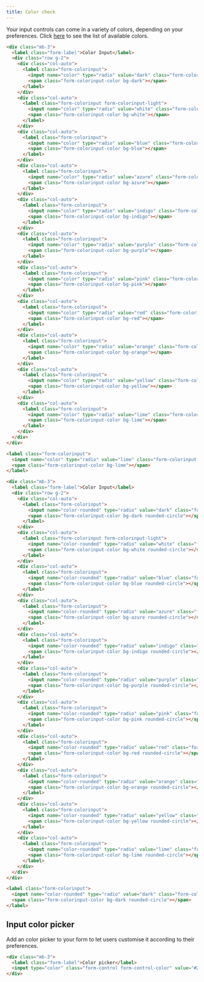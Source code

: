 ```yaml
---
title: Color check
---
```


Your input controls can come in a variety of colors, depending on your preferences. Click [here](/docs/getting-started/colors) to see the list of available colors.

```html example centered
<div class="mb-3">
  <label class="form-label">Color Input</label>
  <div class="row g-2">
    <div class="col-auto">
      <label class="form-colorinput">
        <input name="color" type="radio" value="dark" class="form-colorinput-input" />
        <span class="form-colorinput-color bg-dark"></span>
      </label>
    </div>
    <div class="col-auto">
      <label class="form-colorinput form-colorinput-light">
        <input name="color" type="radio" value="white" class="form-colorinput-input" checked />
        <span class="form-colorinput-color bg-white"></span>
      </label>
    </div>
    <div class="col-auto">
      <label class="form-colorinput">
        <input name="color" type="radio" value="blue" class="form-colorinput-input" />
        <span class="form-colorinput-color bg-blue"></span>
      </label>
    </div>
    <div class="col-auto">
      <label class="form-colorinput">
        <input name="color" type="radio" value="azure" class="form-colorinput-input" />
        <span class="form-colorinput-color bg-azure"></span>
      </label>
    </div>
    <div class="col-auto">
      <label class="form-colorinput">
        <input name="color" type="radio" value="indigo" class="form-colorinput-input" />
        <span class="form-colorinput-color bg-indigo"></span>
      </label>
    </div>
    <div class="col-auto">
      <label class="form-colorinput">
        <input name="color" type="radio" value="purple" class="form-colorinput-input" />
        <span class="form-colorinput-color bg-purple"></span>
      </label>
    </div>
    <div class="col-auto">
      <label class="form-colorinput">
        <input name="color" type="radio" value="pink" class="form-colorinput-input" />
        <span class="form-colorinput-color bg-pink"></span>
      </label>
    </div>
    <div class="col-auto">
      <label class="form-colorinput">
        <input name="color" type="radio" value="red" class="form-colorinput-input" />
        <span class="form-colorinput-color bg-red"></span>
      </label>
    </div>
    <div class="col-auto">
      <label class="form-colorinput">
        <input name="color" type="radio" value="orange" class="form-colorinput-input" />
        <span class="form-colorinput-color bg-orange"></span>
      </label>
    </div>
    <div class="col-auto">
      <label class="form-colorinput">
        <input name="color" type="radio" value="yellow" class="form-colorinput-input" />
        <span class="form-colorinput-color bg-yellow"></span>
      </label>
    </div>
    <div class="col-auto">
      <label class="form-colorinput">
        <input name="color" type="radio" value="lime" class="form-colorinput-input" />
        <span class="form-colorinput-color bg-lime"></span>
      </label>
    </div>
  </div>
</div>
```

```html
<label class="form-colorinput">
  <input name="color" type="radio" value="lime" class="form-colorinput-input" />
  <span class="form-colorinput-color bg-lime"></span>
</label>
```

```html example centered
<div class="mb-3">
  <label class="form-label">Color Input</label>
  <div class="row g-2">
    <div class="col-auto">
      <label class="form-colorinput">
        <input name="color-rounded" type="radio" value="dark" class="form-colorinput-input" />
        <span class="form-colorinput-color bg-dark rounded-circle"></span>
      </label>
    </div>
    <div class="col-auto">
      <label class="form-colorinput form-colorinput-light">
        <input name="color-rounded" type="radio" value="white" class="form-colorinput-input" checked />
        <span class="form-colorinput-color bg-white rounded-circle"></span>
      </label>
    </div>
    <div class="col-auto">
      <label class="form-colorinput">
        <input name="color-rounded" type="radio" value="blue" class="form-colorinput-input" />
        <span class="form-colorinput-color bg-blue rounded-circle"></span>
      </label>
    </div>
    <div class="col-auto">
      <label class="form-colorinput">
        <input name="color-rounded" type="radio" value="azure" class="form-colorinput-input" />
        <span class="form-colorinput-color bg-azure rounded-circle"></span>
      </label>
    </div>
    <div class="col-auto">
      <label class="form-colorinput">
        <input name="color-rounded" type="radio" value="indigo" class="form-colorinput-input" />
        <span class="form-colorinput-color bg-indigo rounded-circle"></span>
      </label>
    </div>
    <div class="col-auto">
      <label class="form-colorinput">
        <input name="color-rounded" type="radio" value="purple" class="form-colorinput-input" />
        <span class="form-colorinput-color bg-purple rounded-circle"></span>
      </label>
    </div>
    <div class="col-auto">
      <label class="form-colorinput">
        <input name="color-rounded" type="radio" value="pink" class="form-colorinput-input" />
        <span class="form-colorinput-color bg-pink rounded-circle"></span>
      </label>
    </div>
    <div class="col-auto">
      <label class="form-colorinput">
        <input name="color-rounded" type="radio" value="red" class="form-colorinput-input" />
        <span class="form-colorinput-color bg-red rounded-circle"></span>
      </label>
    </div>
    <div class="col-auto">
      <label class="form-colorinput">
        <input name="color-rounded" type="radio" value="orange" class="form-colorinput-input" />
        <span class="form-colorinput-color bg-orange rounded-circle"></span>
      </label>
    </div>
    <div class="col-auto">
      <label class="form-colorinput">
        <input name="color-rounded" type="radio" value="yellow" class="form-colorinput-input" />
        <span class="form-colorinput-color bg-yellow rounded-circle"></span>
      </label>
    </div>
    <div class="col-auto">
      <label class="form-colorinput">
        <input name="color-rounded" type="radio" value="lime" class="form-colorinput-input" />
        <span class="form-colorinput-color bg-lime rounded-circle"></span>
      </label>
    </div>
  </div>
</div>
```

```html
<label class="form-colorinput">
  <input name="color-rounded" type="radio" value="dark" class="form-colorinput-input" />
  <span class="form-colorinput-color bg-dark rounded-circle"></span>
</label>
```

## Input color picker

Add an color picker to your form to let users customise it according to their preferences.

```html example code centered
<div class="mb-3">
  <label class="form-label">Color picker</label>
  <input type="color" class="form-control form-control-color" value="#206bc4" title="Choose your color">
</div>
```

